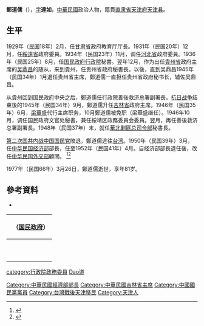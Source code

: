 {{Infobox Officeholder
| name             = 鄭道儒
| image            = 
| office           = {{ROC}}第6任[[中華民國經濟部|經濟部]]部長
| term_start       = 1950年3月12日
| term_end         = 1952年4月17日
| predecessor      = [[嚴家淦|嚴家淦]]
| successor        = [[張茲闓|張茲闓]]
| premierroc       = [[陳誠|陳誠]]
| office1          = {{flagicon|ROC|1928}} 第3任[[吉林省_(中華民國)|吉林省政府]]主席
| term_start1      = 1945年9月4日
| term_end1        = 1946年10月2日
| predecessor1     = [[鄒作華|鄒作華]]
| successor1       = [[梁華盛|梁華盛]]
| birth_date       = 1897年
| birth_place      = {{QING|直隸省}}[[天津府|天津府]]
| death_date       = {{dda|1977|3|26|1897|0|0}}
| death_place      = {{ROC-TWN}}
| nationality      = {{ROC}}
| native place     = [[天津|天津]]
| party            = {{kmt}}
| past             = 
* [[國民政府|國民政府]]善後救濟總署副署長 (1945年1月21日-1947年9月) 
* [[吉林省|吉林省]]省政府主席 (1945年-1949年)
* [[中華民國經濟部|經濟部]]部長 (1950年3月12日-1952年4月17日) 
* [[行政院|行政院]]政務委員 (1950年3月12日-1952年4月17日)
* [[行政院經濟安定委員會|行政院經濟安定委員會]]漁業小組召集人 (1950年-1952年)
* [[臺灣金屬鑛業股份有限公司|臺灣金屬鑛業股份有限公司]]董事長 (?-1961年) 
* 經濟部顧問 (1961年-?)
}}
'''鄭道儒'''（{{bd|1897年||1977年|3月26日|catIdx=Zheng鄭}}），[[表字|字]]'''達如'''，[[中華民國|中華民國]]政治人物，籍貫[[直隶省|直隶省]][[天津府|天津府]][[天津县|天津县]]。

==生平==
1929年（[[民国紀元|民国]]18年）2月，任[[甘肃省_(中華民国)|甘肃省]]政府教育厅厅長。1931年（民国20年）12月，任[[綏遠省|綏遠省]]政府委員。1934年（民国23年）11月，调任[[河北省_(中華民国)|河北省]]政府委員。1936年（民国25年）8月，任[[国民政府|国民政府]][[中華民国行政院|行政院]]秘書。翌年12月，作为出任[[貴州省_(中華民国)|貴州省]]政府主席的[[吴鼎昌|吴鼎昌]]的随从，来到貴州，任贵州省政府秘書長。以後，直到吴鼎昌1945年（民国34年）1月退任贵州省主席，鄭道儒一直担任贵州省政府秘书长，辅佐吴鼎昌。

从貴州回到国民政府中央之后，鄭道儒任行政院善後救济总署副署長。[[抗日战争|抗日战争]]结束後的1945年（民国34年）9月，鄭道儒升任[[吉林省_(中華民国)|吉林省]]政府主席。1946年（民国35年）6月，[[梁華盛|梁華盛]]代行主席职务，10月鄭道儒被免职（梁華盛继任）。1946年10月，调任国民政府文官处秘書，兼任綏靖区政務委員会委員。翌月，再任善後救济总署副署長。1948年（民国37年）末，就任[[華北剿匪总司令部|華北剿匪总司令部]]秘書長。 

[[第二次国共内战|第二次国共内战]][[中国国民党|中国国民党]]敗退，鄭道儒逃往[[台湾|台湾]]。1950年（民国39年）3月，任[[中华民国经济部|中华民国经济部]]部長，任至1952年（民国41年）4月。自经济部部長退任後，改任[[中华民国外交部|中华民国外交部]]顧問。 <ref>{{Cite book|title=民国人物大辞典 増訂版|last=徐友春|first=|publisher=河北人民出版社|year=2007|isbn=978-7-202-03014-1|location=|pages=2357}}</ref><ref>{{Cite book|title=中国国民党百年人物全書|last=劉国銘|first=|publisher=团結出版社|year=2005|isbn=7-80214-039-0|location=|pages=1456}}</ref>

1977年（民国66年）3月26日，鄭道儒逝世，享年81岁。

== 參考資料 ==
{{reflist}}
* <span style="font-size:90%;">{{Cite book|title = 民国職官年表|publisher = 中華書局|year = 1995|isbn = 7-101-01320-1|author = 劉寿林等編}}</span>

{| class="wikitable" style="margin:0 auto"
|- 
!　{{CHN1928}}（[[国民政府|国民政府]]）
{{先代次代|[[吉林省_(中華民国)|吉林省]]政府主席|<small>1945年9月—1946年10月<br/>（1946年6月起[[梁華盛|梁華盛]]代行）</small>|[[鄒作華|鄒作華]]|[[梁華盛|梁華盛]]}}
|-
!　{{CHN1928}}
{{先代次代|[[中華民国经济部|经济部部長]]|<small>1950年3月—1952年4月</small>|[[嚴家淦|嚴家淦]]|[[張茲闓|張茲闓]]}}
|}
{{中華民國貴州省政府委員}}
{{吉林行政长官}}
{{DEFAULTSORT:Zheng鄭}}
[[category:行政院政務委員|category:行政院政務委員]]
[[Category:中華民國經濟部部長|Category:中華民國經濟部部長]]
[[Category:中華民國吉林省主席|Category:中華民國吉林省主席]]
[[Category:中國國民黨黨員|Category:中國國民黨黨員]]
[[Category:台灣戰後天津移民|Category:台灣戰後天津移民]]
[[Category:天津人|Category:天津人]]
[[category:鄭姓|Dao道]]